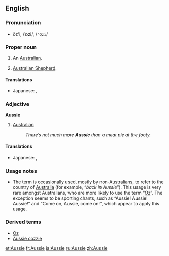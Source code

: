 ==English==

{{wikipedia}}

===Pronunciation===
*ŏz'i, /ˈɒzi/, /<tt>"Qzi</tt>/

===Proper noun===
{{en-noun}}

# {{colloquial}} An [[Australian]].
# {{slang}} [[Australian Shepherd]].

====Translations====
{{trans-top|an Australian}}
{{trans-mid}}
* Japanese: {{t|ja|オージー|tr=ōjī|sc=Jpan}}, {{t-|ja|オーストラリア人|tr=ōsutoraria-jin|sc=Jpan}}
{{trans-bottom}}

{{trans-top|slang: Australian Shepherd}}
{{trans-mid}}
{{trans-bottom}}

===Adjective===
'''Aussie'''

# [[Australian]]
#: ''There’s not much more '''Aussie''' than a meat pie at the footy.''

====Translations====
{{trans-top|an Australian}}
{{trans-mid}}
* Japanese: {{t|ja|オージーの|tr=ōjī-no|sc=Jpan}}, {{t|ja|オーストラリア人の|tr=ōsutoraria-jin-no|sc=Jpan}}
{{trans-bottom}}

===Usage notes===
*The term is occasionally used, mostly by non-Australians, to refer to the country of [[Australia]] (for example, “''back in Aussie''”). This usage is very rare amongst Australians, who are more likely to use the term “''[[Oz]]''”. The exception seems to be sporting chants, such as “Aussie! Aussie! Aussie!” and “Come on, Aussie, come on!”, which appear to apply this usage.

===Derived terms===
*[[Oz]]
*[[Aussie cozzie]]

[[et:Aussie]]
[[fr:Aussie]]
[[ja:Aussie]]
[[ru:Aussie]]
[[zh:Aussie]]